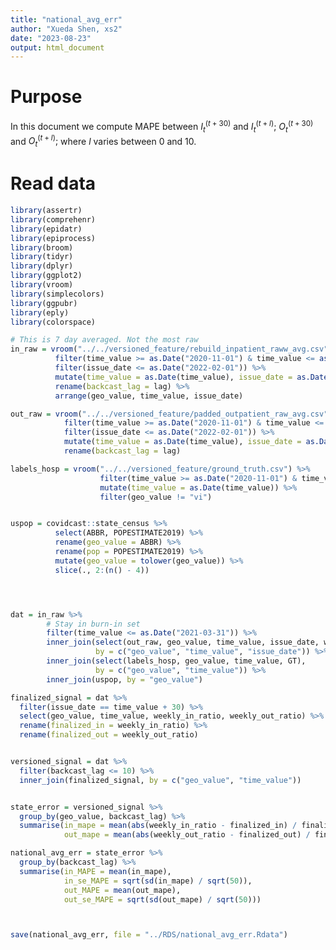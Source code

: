 ```yaml
---
title: "national_avg_err"
author: "Xueda Shen, xs2"
date: "2023-08-23"
output: html_document
---
```


# Purpose

In this document we compute MAPE between $I_t^{(t + 30)}$ and $I_{t}^{(t + l)};$ $O_t^{(t + 30)}$ and $O_{t}^{(t + l)};$  where $l$ varies between 0 and 10. 


# Read data


```r
library(assertr)
library(comprehenr)
library(epidatr)
library(epiprocess)
library(broom)
library(tidyr)
library(dplyr)
library(ggplot2)
library(vroom)
library(simplecolors)
library(ggpubr)
library(eply)
library(colorspace)
```


```r
# This is 7 day averaged. Not the most raw
in_raw = vroom("../../versioned_feature/rebuild_inpatient_raww_avg.csv") %>%
          filter(time_value >= as.Date("2020-11-01") & time_value <= as.Date("2021-12-01")) %>%
          filter(issue_date <= as.Date("2022-02-01")) %>%
          mutate(time_value = as.Date(time_value), issue_date = as.Date(issue_date))  %>%
          rename(backcast_lag = lag) %>%
          arrange(geo_value, time_value, issue_date)

out_raw = vroom("../../versioned_feature/padded_outpatient_raw_avg.csv") %>%
            filter(time_value >= as.Date("2020-11-01") & time_value <= as.Date("2021-12-01")) %>%
            filter(issue_date <= as.Date("2022-02-01")) %>%
            mutate(time_value = as.Date(time_value), issue_date = as.Date(issue_date)) %>%
            rename(backcast_lag = lag) 

labels_hosp = vroom("../../versioned_feature/ground_truth.csv") %>%
                    filter(time_value >= as.Date("2020-11-01") & time_value <= as.Date("2021-12-01")) %>%
                    mutate(time_value = as.Date(time_value)) %>%
                    filter(geo_value != "vi")


uspop = covidcast::state_census %>%
          select(ABBR, POPESTIMATE2019) %>%
          rename(geo_value = ABBR) %>%
          rename(pop = POPESTIMATE2019) %>%
          mutate(geo_value = tolower(geo_value)) %>%
          slice(., 2:(n() - 4))




dat = in_raw %>%
        # Stay in burn-in set 
        filter(time_value <= as.Date("2021-03-31")) %>%
        inner_join(select(out_raw, geo_value, time_value, issue_date, weekly_out_ratio),
                   by = c("geo_value", "time_value", "issue_date")) %>%
        inner_join(select(labels_hosp, geo_value, time_value, GT),
                   by = c("geo_value", "time_value")) %>%
        inner_join(uspop, by = "geo_value")

```



```r
finalized_signal = dat %>%
  filter(issue_date == time_value + 30) %>%
  select(geo_value, time_value, weekly_in_ratio, weekly_out_ratio) %>%
  rename(finalized_in = weekly_in_ratio) %>%
  rename(finalized_out = weekly_out_ratio)


versioned_signal = dat %>% 
  filter(backcast_lag <= 10) %>%
  inner_join(finalized_signal, by = c("geo_value", "time_value"))


state_error = versioned_signal %>%
  group_by(geo_value, backcast_lag) %>%
  summarise(in_mape = mean(abs(weekly_in_ratio - finalized_in) / finalized_in, na.rm = TRUE),
            out_mape = mean(abs(weekly_out_ratio - finalized_out) / finalized_out, na.rm = TRUE))
```


```r
national_avg_err = state_error %>%
  group_by(backcast_lag) %>%
  summarise(in_MAPE = mean(in_mape),
            in_se_MAPE = sqrt(sd(in_mape) / sqrt(50)),
            out_MAPE = mean(out_mape),
            out_se_MAPE = sqrt(sd(out_mape) / sqrt(50)))



save(national_avg_err, file = "../RDS/national_avg_err.Rdata")
```



